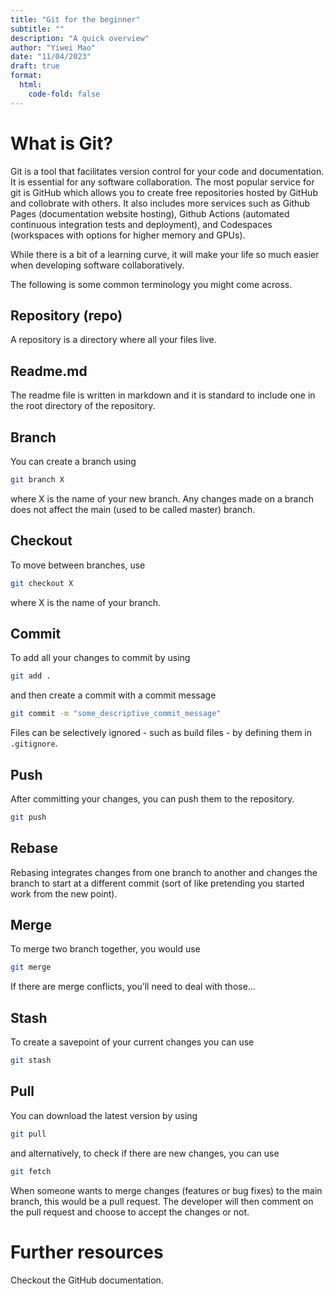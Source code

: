 ```yaml
---
title: "Git for the beginner"
subtitle: ""
description: "A quick overview"
author: "Yiwei Mao"
date: "11/04/2023"
draft: true
format:
  html:
    code-fold: false
---
```



# What is Git?

Git is a tool that facilitates version control for your code and documentation. It is essential for any software collaboration. The most popular service for git is GitHub which allows you to create free repositories hosted by GitHub and collobrate with others. It also includes more services such as Github Pages (documentation website hosting), Github Actions (automated continuous integration tests and deployment), and Codespaces (workspaces with options for higher memory and GPUs). 

While there is a bit of a learning curve, it will make your life so much easier when developing software collaboratively. 

The following is some common terminology you might come across. 

## Repository (repo)

A repository is a directory where all your files live. 

## Readme.md
The readme file is written in markdown and it is standard to include one in the root directory of the repository. 

## Branch

You can create a branch using
```bash
git branch X
```
where X is the name of your new branch. Any changes made on a branch does not affect the main (used to be called master) branch. 

## Checkout
To move between branches, use 
```bash
git checkout X
```
where X is the name of your branch. 


## Commit
To add all your changes to commit by using
```bash
git add .
```
and then create a commit with a commit message
```bash
git commit -m "some_descriptive_commit_message"
```

Files can be selectively ignored - such as build files - by defining them in `.gitignore`.

## Push
After committing your changes, you can push them to the repository. 
```bash
git push
```

## Rebase
Rebasing integrates changes from one branch to another and changes the branch to start at a different commit (sort of like pretending you started work from the new point). 

## Merge
To merge two branch together, you would use
```bash
git merge
```

If there are merge conflicts, you'll need to deal with those...

## Stash
To create a savepoint of your current changes you can use 
```bash
git stash
```

## Pull
You can download the latest version by using 
```bash
git pull
```
and alternatively, to check if there are new changes, you can use
```bash
git fetch
```

When someone wants to merge changes (features or bug fixes) to the main branch, this would be a pull request. The developer will then comment on the pull request and choose to accept the changes or not. 


# Further resources

Checkout the GitHub documentation.
